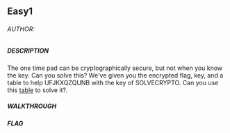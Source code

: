 ## Easy1

###### AUTHOR: 
##### DESCRIPTION
The one time pad can be cryptographically secure, but not when you know the key. Can you solve this? We've given you the encrypted flag, key, and a table to help UFJKXQZQUNB with the key of SOLVECRYPTO. Can you use this [table](https://jupiter.challenges.picoctf.org/static/1fd21547c154c678d2dab145c29f1d79/table.txt) to solve it?.

##### WALKTHROUGH

##### FLAG